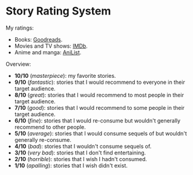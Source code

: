 # Story Rating System

My ratings:

- Books: [Goodreads](https://www.goodreads.com/user/show/43584115-travis-martin).
- Movies and TV shows: [IMDb](https://www.imdb.com/user/ur153160737).
- Anime and manga: [AniList](https://anilist.co/user/Lakuna0/).

Overview:

- **10/10** (_masterpiece_): my favorite stories.
- **9/10** (_fantastic_): stories that I would recommend to everyone in their target audience.
- **8/10** (_great_): stories that I would recommend to most people in their target audience.
- **7/10** (_good_): stories that I would recommend to some people in their target audience.
- **6/10** (_fine_): stories that I would re-consume but wouldn't generally recommend to other people.
- **5/10** (_average_): stories that I would consume sequels of but wouldn't generally re-consume.
- **4/10** (_bad_): stories that I wouldn't consume sequels of.
- **3/10** (_very bad_): stories that I don't find entertaining.
- **2/10** (_horrible_): stories that I wish I hadn't consumed.
- **1/10** (_apalling_): stories that I wish didn't exist.
